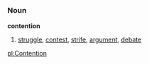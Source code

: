 =={{en}}==
===Noun===
'''contention'''
# [[struggle]], [[contest]], [[strife]], [[argument]], [[debate]]

[[pl:Contention]]
